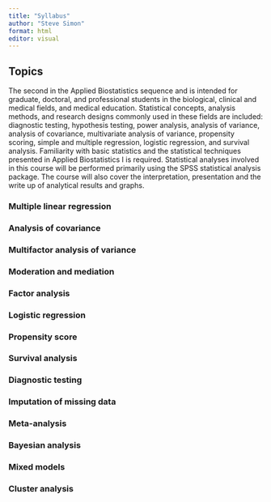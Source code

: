```yaml
---
title: "Syllabus"
author: "Steve Simon"
format: html
editor: visual
---
```


## Topics

The second in the Applied Biostatistics sequence and is intended for graduate, doctoral, and professional students in the biological, clinical and medical fields, and medical education. Statistical concepts, analysis methods, and research designs commonly used in these fields are included: diagnostic testing, hypothesis testing, power analysis, analysis of variance, analysis of covariance, multivariate analysis of variance, propensity scoring, simple and multiple regression, logistic regression, and survival analysis. Familiarity with basic statistics and the statistical techniques presented in Applied Biostatistics I is required. Statistical analyses involved in this course will be performed primarily using the SPSS statistical analysis package. The course will also cover the interpretation, presentation and the write up of analytical results and graphs.

### Multiple linear regression

### Analysis of covariance

### Multifactor analysis of variance

### Moderation and mediation

### Factor analysis

### Logistic regression

### Propensity score

### Survival analysis

### Diagnostic testing

### Imputation of missing data

### Meta-analysis

### Bayesian analysis

### Mixed models

### Cluster analysis
